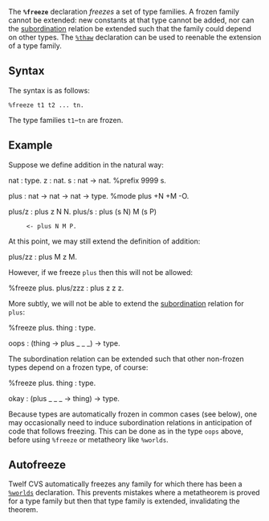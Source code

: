 {{undocumented|article}}
The '''<tt>%freeze</tt>''' declaration ''freezes'' a set of type families. A frozen family cannot be extended: new constants at that type cannot be added, nor can the [[subordination]] relation be extended such that the family could depend on other types. The <tt>[[%thaw]]</tt> declaration can be used to reenable the extension of a type family.

== Syntax ==

The syntax is as follows:

<tt>%freeze t1 t2 ... tn.</tt>

The type families <tt>t1</tt>&ndash;<tt>tn</tt> are frozen.

== Example ==

Suppose we define addition in the natural way:

<twelf>
nat : type.
z : nat. 
s : nat -> nat.    %prefix 9999 s.

plus : nat -> nat -> nat -> type.
%mode plus +N +M -O.

plus/z : plus z N N.
plus/s : plus (s N) M (s P)
      <- plus N M P.
</twelf>

At this point, we may still extend the definition of addition:

<twelf check=decl>
plus/zz : plus M z M.
</twelf>

However, if we freeze <tt>plus</tt> then this will not be allowed:

<twelf check=decl discard=true>
%freeze plus.
plus/zzz : plus z z z.
</twelf>

More subtly, we will not be able to extend the [[subordination]] relation for <tt>plus</tt>:

<twelf check=decl discard=true>
%freeze plus.
thing : type.

oops : (thing -> plus _ _ _) -> type.
</twelf>

The subordination relation can be extended such that other non-frozen types depend on a frozen type, of course:

<twelf check=decl discard=true>
%freeze plus.
thing : type.

okay : (plus _ _ _ -> thing) -> type.
</twelf>

Because types are automatically frozen in common cases (see below), one may occasionally need to induce subordination relations in anticipation of code that follows freezing. This can be done as in the type <tt>oops</tt> above, before using <tt>%freeze</tt> or metatheory like <tt>%worlds</tt>.

== Autofreeze ==

Twelf CVS{{discuss|Version}} automatically freezes any family for which there has been a <tt>[[%worlds]]</tt> declaration. This prevents mistakes where a metatheorem is proved for a type family but then that type family is extended, invalidating the theorem.{{discuss|Soundness}}

{{keyword|key=freeze}}